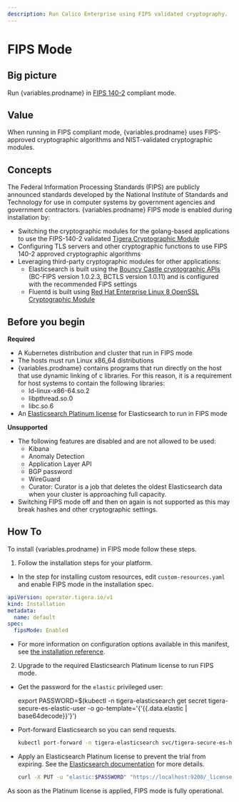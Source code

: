 ```yaml
---
description: Run Calico Enterprise using FIPS validated cryptography.
---
```



# FIPS Mode

## Big picture

Run {variables.prodname} in [FIPS 140-2](https://csrc.nist.gov/publications/detail/fips/140/2/final) compliant mode.

## Value

When running in FIPS compliant mode, {variables.prodname} uses FIPS-approved cryptographic algorithms and NIST-validated cryptographic modules.

## Concepts

The Federal Information Processing Standards (FIPS) are publicly announced standards developed by
the National Institute of Standards and Technology for use in computer systems by government
agencies and government contractors. {variables.prodname} FIPS mode is enabled during installation by:

- Switching the cryptographic modules for the golang-based applications to use the FIPS-140-2 validated [Tigera Cryptographic Module](https://csrc.nist.gov/projects/cryptographic-module-validation-program/certificate/4095)
- Configuring TLS servers and other cryptographic functions to use FIPS 140-2 approved cryptographic algorithms
- Leveraging third-party cryptographic modules for other applications:
  - Elasticsearch is built using the [Bouncy Castle cryptographic APIs](https://csrc.nist.gov/projects/cryptographic-module-validation-program/certificate/3514) (BC-FIPS version 1.0.2.3, BCTLS version 1.0.11) and is configured with the recommended FIPS settings
  - Fluentd is built using [Red Hat Enterprise Linux 8 OpenSSL Cryptographic Module](https://csrc.nist.gov/projects/cryptographic-module-validation-program/certificate/3842)

## Before you begin

**Required**

- A Kubernetes distribution and cluster that run in FIPS mode
- The hosts must run Linux x86_64 distributions
- {variables.prodname} contains programs that run directly on the host that use dynamic linking of c libraries. For this reason,
  it is a requirement for host systems to contain the following libraries:
  - ld-linux-x86-64.so.2
  - libpthread.so.0
  - libc.so.6
- An [Elasticsearch Platinum license](https://www.elastic.co/subscriptions) for Elasticsearch to run in FIPS mode

**Unsupported**

- The following features are disabled and are not allowed to be used:
  - Kibana
  - Anomaly Detection
  - Application Layer API
  - BGP password
  - WireGuard
  - Curator: Curator is a job that deletes the oldest Elasticsearch data when your cluster is approaching full capacity.
- Switching FIPS mode off and then on again is not supported as this may break hashes and other cryptographic settings.

## How To

To install {variables.prodname} in FIPS mode follow these steps.

1. Follow the installation steps for your platform.
<!--TODO-XREFS-CC -->

   - In the step for installing custom resources, edit `custom-resources.yaml` and enable FIPS mode in the installation spec.

   ```yaml
   apiVersion: operator.tigera.io/v1
   kind: Installation
   metadata:
     name: default
   spec:
     fipsMode: Enabled
   ```

   - For more information on configuration options available in this manifest, see [the installation reference](../reference/installation/api.mdx).
     <!--TODO-XREFS-CC We strongly recommend that you [adjust log storage](/operations/logstorage/adjust-log-storage-size) according to the example.-->

2. Upgrade to the required Elasticsearch Platinum license to run FIPS mode.

- Get the password for the `elastic` privileged user:

  <CodeBlock language='bash'>
  export PASSWORD=$(kubectl -n tigera-elasticsearch get secret tigera-secure-es-elastic-user -o go-template='{'{{.data.elastic | base64decode}}'}')
  </CodeBlock>

- Port-forward Elasticsearch so you can send requests.

  ```bash
  kubectl port-forward -n tigera-elasticsearch svc/tigera-secure-es-http 9200
  ```

- Apply an Elasticsearch Platinum license to prevent the trial from expiring. See the
  [Elasticsearch documentation](https://www.elastic.co/guide/en/elasticsearch/reference/current/update-license.html)
  for more details.

  ```bash
  curl -X PUT -u "elastic:$PASSWORD" "https://localhost:9200/_license?pretty" -H 'Content-Type: application/json' -d'  {"licenses": [ <your license> ]}'
  ```

As soon as the Platinum license is applied, FIPS mode is fully operational.
